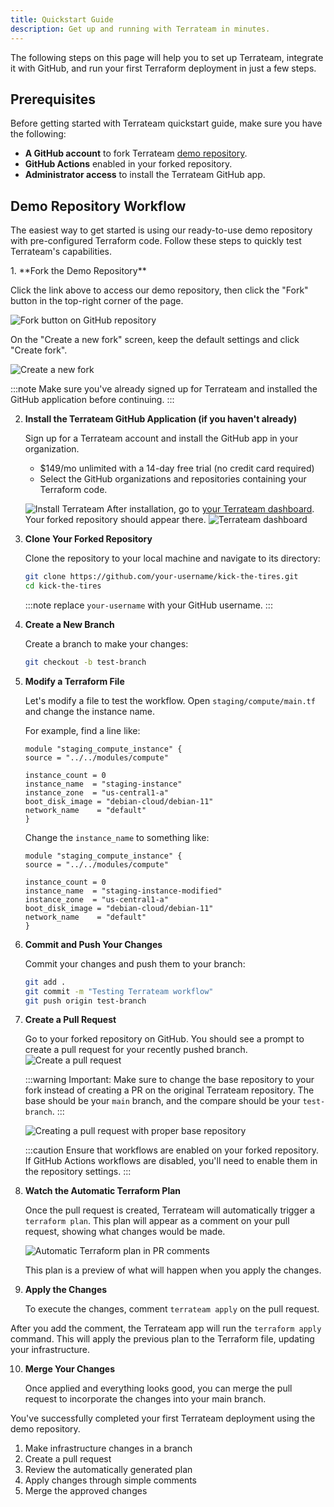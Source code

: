 ```yaml
---
title: Quickstart Guide
description: Get up and running with Terrateam in minutes.
---
```


The following steps on this page will help you to set up Terrateam, integrate it with GitHub, and run your first Terraform deployment in just a few steps.

## Prerequisites

Before getting started with Terrateam quickstart guide, make sure you have the following:

- **A GitHub account** to fork Terrateam [demo repository](https://github.com/terrateam-demo/kick-the-tires).
- **GitHub Actions** enabled in your forked repository.
- **Administrator access** to install the Terrateam GitHub app.


## Demo Repository Workflow

The easiest way to get started is using our ready-to-use demo repository with pre-configured Terraform code. Follow these steps to quickly test Terrateam's capabilities.

<LinkCard
  title="Terrateam Demo Repository"
  href="https://github.com/terrateam-demo/kick-the-tires"
  icon="github"
/>

<Steps>
1. **Fork the Demo Repository**

   Click the link above to access our demo repository, then click the "Fork" button in the top-right corner of the page.
   
   ![Fork button on GitHub repository](../../assets/demo-fork.png)
   
   On the "Create a new fork" screen, keep the default settings and click "Create fork".
   
   ![Create a new fork](../../assets/demo-create-fork.png)
   
   :::note
   Make sure you've already signed up for Terrateam and installed the GitHub application before continuing.
   <LinkCard
     title="Install Terrateam GitHub App"
     href="https://github.com/apps/terrateam-action"
   />
   :::

2. **Install the Terrateam GitHub Application (if you haven't already)**

   Sign up for a Terrateam account and install the GitHub app in your organization.
   
   - $149/mo unlimited with a 14-day free trial (no credit card required)
   - Select the GitHub organizations and repositories containing your Terraform code.
   
   <LinkCard
     title="Sign up for Terrateam"
     href="https://terrateam.io/signup"
   />
   ![Install Terrateam](../../assets/demo-install-terrateam-2.png)
   After installation, go to [your Terrateam dashboard](https://app.terrateam.io/). Your forked repository should appear there.
   ![Terrateam dashboard](../../assets/demo-terrateam-dashboard.png)


3. **Clone Your Forked Repository**

   Clone the repository to your local machine and navigate to its directory:
   
   ```bash
   git clone https://github.com/your-username/kick-the-tires.git
   cd kick-the-tires
   ```
   :::note
   replace `your-username` with your GitHub username.
   :::
   
4. **Create a New Branch**

   Create a branch to make your changes:
   
   ```bash
   git checkout -b test-branch
   ```
   
5. **Modify a Terraform File**

   Let's modify a file to test the workflow. Open `staging/compute/main.tf` and change the instance name.
   
   For example, find a line like:
   
   ```hcl {5}
   module "staging_compute_instance" {
   source = "../../modules/compute"

   instance_count = 0
   instance_name  = "staging-instance"
   instance_zone  = "us-central1-a"
   boot_disk_image = "debian-cloud/debian-11"
   network_name    = "default"
   }
   ```
   
   Change the `instance_name` to something like:
   
   ```hcl {5}
   module "staging_compute_instance" {
   source = "../../modules/compute"

   instance_count = 0
   instance_name  = "staging-instance-modified"
   instance_zone  = "us-central1-a"
   boot_disk_image = "debian-cloud/debian-11"
   network_name    = "default"
   }
   ```
   
6. **Commit and Push Your Changes**

   Commit your changes and push them to your branch:
   
   ```bash
   git add .
   git commit -m "Testing Terrateam workflow"
   git push origin test-branch
   ```
   

7. **Create a Pull Request**

   Go to your forked repository on GitHub. You should see a prompt to create a pull request for your recently pushed branch.
   ![Create a pull request](../../assets/demo-pr.png)
   
   :::warning
   Important: Make sure to change the base repository to your fork instead of creating a PR on the original Terrateam repository. The base should be your `main` branch, and the compare should be your `test-branch`.
   :::
   
   ![Creating a pull request with proper base repository](../../assets/demo-pr-2.png)
   
   :::caution
   Ensure that workflows are enabled on your forked repository. If GitHub Actions workflows are disabled, you'll need to enable them in the repository settings.
   :::

8. **Watch the Automatic Terraform Plan**

   Once the pull request is created, Terrateam will automatically trigger a `terraform plan`. This plan will appear as a comment on your pull request, showing what changes would be made.
   
   ![Automatic Terraform plan in PR comments](../../assets/demo-plan-output.png)
   
   This plan is a preview of what will happen when you apply the changes.

9. **Apply the Changes**

   To execute the changes, comment `terrateam apply` on the pull request.
   
   
  After you add the comment, the Terrateam app will run the `terraform apply` command. This will apply the previous plan to the Terraform file, updating your infrastructure.

10. **Merge Your Changes**

    Once applied and everything looks good, you can merge the pull request to incorporate the changes into your main branch.
    
</Steps>


You've successfully completed your first Terrateam deployment using the demo repository. 

1. Make infrastructure changes in a branch
2. Create a pull request
3. Review the automatically generated plan
4. Apply changes through simple comments
5. Merge the approved changes